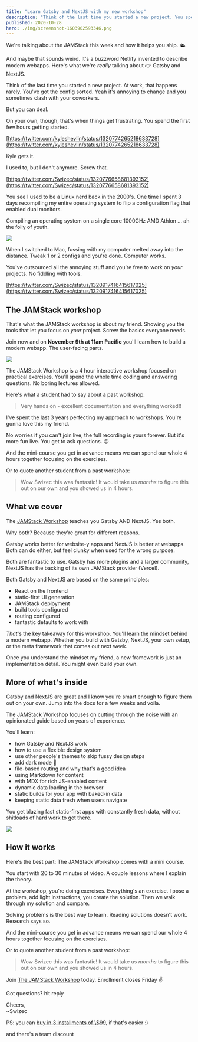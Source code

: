 ```yaml
---
title: "Learn Gatsby and NextJS with my new workshop"
description: "Think of the last time you started a new project. You spend the first few hours getting started. Ugh"
published: 2020-10-28
hero: ./img/screenshot-1603902593346.png
---
```


We're talking about the JAMStack this week and how it helps you ship. 🛳

And maybe that sounds weird. It's a buzzword Netlify invented to describe modern webapps. Here's what we're _really_ talking about 👉 Gatsby and NextJS.

Think of the last time you started a new project. At work, that happens rarely. You've got the config sorted. Yeah it's annoying to change and you sometimes clash with your coworkers.

But you can deal.

On your own, though, that's when things get frustrating. You spend the first few hours getting started.

[https://twitter.com/kyleshevlin/status/1320774265218633728](https://twitter.com/kyleshevlin/status/1320774265218633728)

Kyle gets it.

I used to, but I don't anymore. Screw that.

[https://twitter.com/Swizec/status/1320776658681393152](https://twitter.com/Swizec/status/1320776658681393152)

You see I used to be a Linux nerd back in the 2000's. One time I spent 3 days recompiling my entire operating system to flip a configuration flag that enabled dual monitors.

Compiling an operating system on a single core 1000GHz AMD Athlon ... ah the folly of youth.

![](giphy:look_wistfully_into_distance)

When I switched to Mac, fussing with my computer melted away into the distance. Tweak 1 or 2 configs and you're done. Computer works.

You've outsourced all the annoying stuff and you're free to work on _your_ projects. No fiddling with tools.

[https://twitter.com/Swizec/status/1320917416415617025](https://twitter.com/Swizec/status/1320917416415617025)

## The JAMStack workshop

That's what the JAMStack workshop is about my friend. Showing you the tools that let you focus on _your_ project. Screw the basics everyone needs.

Join now and on **November 9th at 11am Pacific** you'll learn how to build a modern webapp. The user-facing parts.

[![](./img/00W2p7pngdh5fjh.png)](https://gum.co/PdwnF)

The JAMStack Workshop is a 4 hour interactive workshop focused on practical exercises. You'll spend the whole time coding and answering questions. No boring lectures allowed.

Here's what a student had to say about a past workshop:

> Very hands on - excellent documentation and everything worked!!

I've spent the last 3 years perfecting my approach to workshops. You're gonna love this my friend.

No worries if you can't join live, the full recording is yours forever. But it's more fun live. You get to ask questions. 😉

And the mini-course you get in advance means we can spend our whole 4 hours together focusing on the exercises.

Or to quote another student from a past workshop:

> Wow Swizec this was fantastic! It would take us _months_ to figure this out on our own and you showed us in 4 hours.

## What we cover

The [JAMStack Workshop](https://gum.co/PdwnF) teaches you Gatsby AND NextJS. Yes both.

Why both? Because they're great for different reasons.

Gatsby works better for website-y apps and NextJS is better at webapps. Both can do either, but feel clunky when used for the wrong purpose.

Both are fantastic to use. Gatsby has more plugins and a larger community, NextJS has the backing of its own JAMStack provider (Vercel).

Both Gatsby and NextJS are based on the same principles:

- React on the frontend
- static-first UI generation
- JAMStack deployment
- build tools configured
- routing configured
- fantastic defaults to work with

_That_'s the key takeaway for this workshop. You'll learn the mindset behind a modern webapp. Whether you build with Gatsby, NextJS, your own setup, or the meta framework that comes out next week.

Once you understand the mindset my friend, a new framework is just an implementation detail. You might even build your own.

## More of what's inside

Gatsby and NextJS are great and I know you're smart enough to figure them out on your own. Jump into the docs for a few weeks and voila.

The JAMStack Workshop focuses on cutting through the noise with an opinionated guide based on years of experience.

You'll learn:

- how Gatsby and NextJS work
- how to use a flexible design system
- use other people's themes to skip fussy design steps
- add dark mode 🤘
- file-based routing and why that's a good idea
- using Markdown for content
- with MDX for rich JS-enabled content
- dynamic data loading in the browser
- static builds for your app with baked-in data
- keeping static data fresh when users navigate

You get blazing fast static-first apps with constantly fresh data, without shitloads of hard work to get there.

![](giphy:yay)

## How it works

Here's the best part: The JAMStack Workshop comes with a mini course.

You start with 20 to 30 minutes of video. A couple lessons where I explain the theory.

At the workshop, you're doing exercises. Everything's an exercise. I pose a problem, add light instructions, you create the solution. Then we walk through my solution and compare.

Solving problems is the best way to learn. Reading solutions doesn't work. Research says so.

And the mini-course you get in advance means we can spend our whole 4 hours together focusing on the exercises.

Or to quote another student from a past workshop:

> Wow Swizec this was fantastic! It would take us _months_ to figure this out on our own and you showed us in 4 hours.

Join [The JAMStack Workshop](https://gum.co/PdwnF) today. Enrollment closes Friday ✌️

Got questions? hit reply

Cheers,<br/>
~Swizec

PS: you can [buy in 3 installments of \\\$99](https://gum.co/rhBat), if that's easier :)

and there's a team discount
